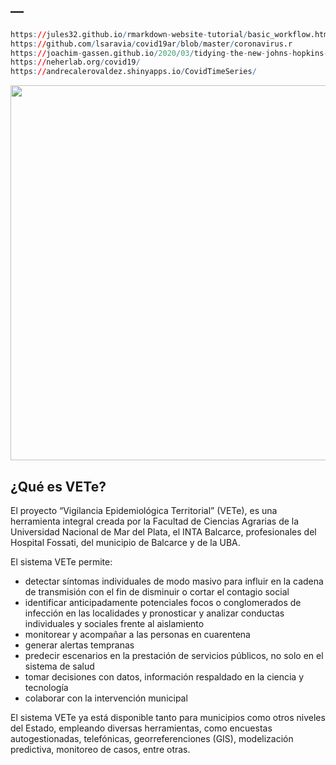 ---
---

```r
https://jules32.github.io/rmarkdown-website-tutorial/basic_workflow.html
https://github.com/lsaravia/covid19ar/blob/master/coronavirus.r 
https://joachim-gassen.github.io/2020/03/tidying-the-new-johns-hopkins-covid-19-datasests/
https://neherlab.org/covid19/
https://andrecalerovaldez.shinyapps.io/CovidTimeSeries/
```

 <img src="images/vete3.jpeg" width="600px">
 
## ¿Qué es VETe?
 
El proyecto “Vigilancia Epidemiológica Territorial” (VETe), es una herramienta integral creada por la Facultad de Ciencias Agrarias de la Universidad Nacional de Mar del Plata, el INTA Balcarce, profesionales del Hospital Fossati, del municipio de Balcarce y de la UBA.  

El sistema VETe permite:

* detectar síntomas individuales de modo masivo para influir en la cadena de transmisión con el fin de disminuir o cortar el contagio social
* identificar anticipadamente potenciales focos o conglomerados de infección en las localidades y pronosticar y analizar conductas individuales y sociales frente al aislamiento
* monitorear y acompañar a las personas en cuarentena
* generar alertas tempranas
* predecir escenarios en la prestación de servicios públicos, no solo en el sistema de salud
* tomar decisiones con datos, información respaldado en la ciencia y tecnología
* colaborar con la intervención municipal

El sistema VETe ya está disponible tanto para municipios como otros niveles del Estado, empleando diversas herramientas, como encuestas autogestionadas, telefónicas, georreferenciones (GIS), modelización predictiva, monitoreo de casos, entre otras. 
